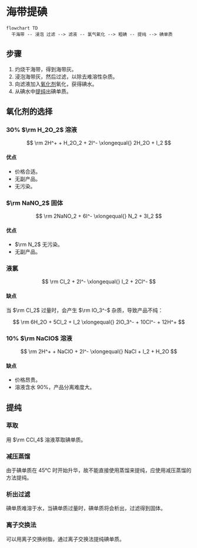 # 海带提碘

```mermaid
flowchart TD
  干海带 -- 浸泡 过滤 --> 滤液 -- 氯气氧化 --> 粗碘 -- 提纯 --> 碘单质
```

## 步骤

1. 灼烧干海带，得到海带灰。
2. 浸泡海带灰，然后过滤，以除去难溶性杂质。
3. 向滤液加入[氧化剂](#氧化剂的选择)氧化，获得碘水。
4. 从碘水中[提纯](#提纯)出碘单质。

## 氧化剂的选择

### 30% $\rm H_2O_2$ 溶液

$$
\rm
2H^+ + H_2O_2 + 2I^- \xlongequal{} 2H_2O + I_2
$$

#### 优点

- 价格合适。
- 无副产品。
- 无污染。

### $\rm NaNO_2$ 固体

$$
\rm
2NaNO_2 + 6I^- \xlongequal{} N_2 + 3I_2
$$

#### 优点

- $\rm N_2$ 无污染。
- 无副产品。

### 液氯

$$
\rm
Cl_2 + 2I^- \xlongequal{} I_2 + 2Cl^-
$$

#### 缺点

当 $\rm Cl_2$ 过量时，会产生 $\rm IO_3^-$ 杂质，导致产品不纯：

$$
\rm
6H_2O + 5Cl_2 + I_2 \xlongequal{} 2IO_3^- + 10Cl^- + 12H^+
$$

### 10% $\rm NaClO$ 溶液

$$
\rm
2H^+ + NaClO + 2I^- \xlongequal{} NaCl + I_2 + H_2O
$$

#### 缺点

- 价格昂贵。
- 溶液含水 90%，产品分离难度大。

## 提纯

### 萃取

用 $\rm CCl_4$ 溶液萃取碘单质。

### 减压蒸馏

由于碘单质在 45℃ 时开始升华，故不能直接使用蒸馏来提纯，应使用减压蒸馏的方法提纯。

### 析出过滤

碘单质难溶于水，当碘单质过量时，碘单质将会析出，过滤得到固体。

### 离子交换法

可以用离子交换树脂，通过离子交换法提纯碘单质。
